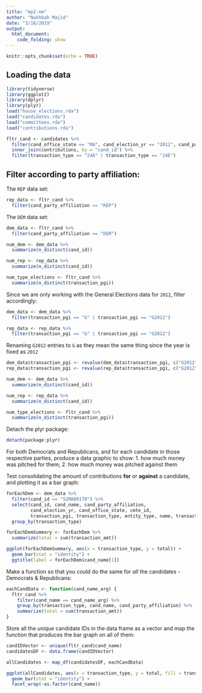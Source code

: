```yaml
---
title: "mp2-nm"
author: "Nukhbah Majid"
date: "3/18/2019"
output: 
  html_document:
    code_folding: show
---
```


```r
knitr::opts_chunk$set(echo = TRUE)
```

## Loading the data


```r
library(tidyverse)
library(ggplot2)
library(dplyr)
library(plyr)
load("house_elections.rda")
load("candidates.rda")
load("committees.rda")
load("contributions.rda")
```

```r
fltr_cand <- candidates %>%
  filter(cand_office_state == "MA", cand_election_yr == "2012", cand_party_affiliation == "DEM" | cand_party_affiliation == "REP") %>%
  inner_join(contributions, by = "cand_id") %>%
  filter(transaction_type == "24A" | transaction_type == "24E") 
```

## Filter according to party affiliation:

The `REP` data set:

```r
rep_data <- fltr_cand %>%
  filter(cand_party_affiliation == "REP")
```


The `DEM` data set: 

```r
dem_data <- fltr_cand %>%
  filter(cand_party_affiliation == "DEM")
```


```r
num_dem <- dem_data %>%
  summarize(n_distinct(cand_id))

num_rep <- rep_data %>%
  summarize(n_distinct(cand_id))

num_type_elections <- fltr_cand %>%
  summarize(n_distinct(transaction_pgi))
```

Since we are only working with the General Elections data for `2012`, filter accordingly:

```r
dem_data <- dem_data %>%
  filter(transaction_pgi == "G" | transaction_pgi == "G2012") 

rep_data <- rep_data %>%
  filter(transaction_pgi == "G" | transaction_pgi == "G2012")
```



Renaming `G2012` entries to `G` as they mean the same thing since the year is fixed as `2012`

```r
dem_data$transaction_pgi <- revalue(dem_data$transaction_pgi, c("G2012" = "G"))
rep_data$transaction_pgi <- revalue(rep_data$transaction_pgi, c("G2012" = "G"))
```


```r
num_dem <- dem_data %>%
  summarize(n_distinct(cand_id))

num_rep <- rep_data %>%
  summarize(n_distinct(cand_id))

num_type_elections <- fltr_cand %>%
  summarize(n_distinct(transaction_pgi))
```

Detach the plyr package: 

```r
detach(package:plyr)
```

For both Democrats and Republicans, and for each candidate in those respective parties, produce a data graphic to show: 1. how much money was pitched for them; 2. how much money was pitched against them


Test consolidating the amount of contributions **for** or **against** a candidate, and plotting it as a bar graph:

```r
forEachDem <- dem_data %>%
  filter(cand_id == "S2MA00170") %>%
  select(cand_id, cand_name, cand_party_affiliation,
         cand_election_yr, cand_office_state, cmte_id,
         transaction_pgi, transaction_type, entity_type, name, transaction_amt) %>%
  group_by(transaction_type) 

forEachDemSummary <- forEachDem %>%
  summarize(total = sum(transaction_amt))

ggplot(forEachDemSummary, aes(x = transaction_type, y = total)) +
  geom_bar(stat = "identity") +
  ggtitle(label = forEachDem$cand_name[1])
```


Make a function so that you could do the same for *all* the candidates - Democrats & Republicans:

```r
eachCandData <- function(cand_name_arg) {
  fltr_cand %>%
    filter(cand_name == cand_name_arg) %>%
    group_by(transaction_type, cand_name, cand_party_affiliation) %>%
    summarize(total = sum(transaction_amt))
}
```


Store all the *unique* candidate IDs in the data frame as a vector and map the function that produces the bar graph on all of them: 

```r
candIDVector <- unique(fltr_cand$cand_name)
candidatesDF <- data.frame(candIDVector)

allCandidates <- map_df(candidatesDF, eachCandData)

ggplot(allCandidates, aes(x = transaction_type, y = total, fill = transaction_type)) +
  geom_bar(stat = "identity") +
  facet_wrap(~as.factor(cand_name))

```






